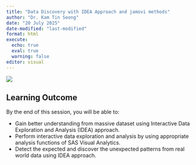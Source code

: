 ```yaml
---
title: "Data Discovery with IDEA Approach and jamovi methods"
author: "Dr. Kam Tin Seong"
date: "20 July 2025"
date-modified: "last-modified"
format: html
execute:
  echo: true
  eval: true
  warning: false
editor: visual
---
```


![](images/img2-1.jpg)

## Learning Outcome

By the end of this session, you will be able to:

- Gain better understanding from massive dataset using Interactive Data Exploration and Analysis (IDEA) approach.
- Perform interactive data exploration and analysis by using appropriate analysis functions of SAS Visual Analytics.
- Detect the expected and discover the unexpected patterns from real world data using IDEA approach. 


